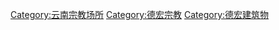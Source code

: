 [[Category:云南宗教场所|Category:云南宗教场所]]
[[Category:德宏宗教|Category:德宏宗教]]
[[Category:德宏建筑物|Category:德宏建筑物]]